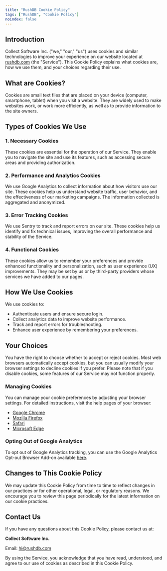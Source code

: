 ```yaml
---
title: "RushDB Cookie Policy"
tags: ["RushDB", "Cookie Policy"]
noindex: false
---
```


<PostHeader
  title="RushDB Cookie Policy"
  description="Effective Date: 24.02.2023"
  showDate={false}
/>

## Introduction

Collect Software Inc. ("we," "our," "us") uses cookies and similar technologies to improve your experience on our website located at [rushdb.com](https://rushdb.com) (the "Service"). This Cookie Policy explains what cookies are, how we use them, and your choices regarding their use.

## What are Cookies?

Cookies are small text files that are placed on your device (computer, smartphone, tablet) when you visit a website. They are widely used to make websites work, or work more efficiently, as well as to provide information to the site owners.

## Types of Cookies We Use

### 1. Necessary Cookies

These cookies are essential for the operation of our Service. They enable you to navigate the site and use its features, such as accessing secure areas and providing authorization.

### 2. Performance and Analytics Cookies

We use Google Analytics to collect information about how visitors use our site. These cookies help us understand website traffic, user behavior, and the effectiveness of our marketing campaigns. The information collected is aggregated and anonymized.

### 3. Error Tracking Cookies

We use Sentry to track and report errors on our site. These cookies help us identify and fix technical issues, improving the overall performance and stability of the Service.

### 4. Functional Cookies

These cookies allow us to remember your preferences and provide enhanced functionality and personalization, such as user experience (UX) improvements. They may be set by us or by third-party providers whose services we have added to our pages.

## How We Use Cookies

We use cookies to:

- Authenticate users and ensure secure login.
- Collect analytics data to improve website performance.
- Track and report errors for troubleshooting.
- Enhance user experience by remembering your preferences.

## Your Choices

You have the right to choose whether to accept or reject cookies. Most web browsers automatically accept cookies, but you can usually modify your browser settings to decline cookies if you prefer. Please note that if you disable cookies, some features of our Service may not function properly.

### Managing Cookies

You can manage your cookie preferences by adjusting your browser settings. For detailed instructions, visit the help pages of your browser:

- [Google Chrome](https://support.google.com/chrome/answer/95647?hl=en)
- [Mozilla Firefox](https://support.mozilla.org/en-US/kb/enable-and-disable-cookies-website-preferences)
- [Safari](https://support.apple.com/en-gb/guide/safari/sfri11471/mac)
- [Microsoft Edge](https://support.microsoft.com/en-us/help/4027947/microsoft-edge-delete-cookies)

### Opting Out of Google Analytics

To opt out of Google Analytics tracking, you can use the Google Analytics Opt-out Browser Add-on available [here](https://tools.google.com/dlpage/gaoptout).

## Changes to This Cookie Policy

We may update this Cookie Policy from time to time to reflect changes in our practices or for other operational, legal, or regulatory reasons. We encourage you to review this page periodically for the latest information on our cookie practices.

## Contact Us

If you have any questions about this Cookie Policy, please contact us at:

**Collect Software Inc.**

Email: [hi@rushdb.com](mailto:hi@rushdb.com)

By using the Service, you acknowledge that you have read, understood, and agree to our use of cookies as described in this Cookie Policy.
